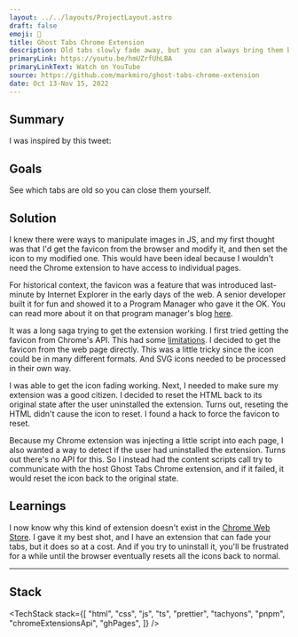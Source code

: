 ```yaml
---
layout: ../../layouts/ProjectLayout.astro
draft: false
emoji: 👻
title: Ghost Tabs Chrome Extension
description: Old tabs slowly fade away, but you can always bring them back.
primaryLink: https://youtu.be/hmUZrfUhLBA
primaryLinkText: Watch on YouTube
source: https://github.com/markmiro/ghost-tabs-chrome-extension
date: Oct 13-Nov 15, 2022
---
```



## Summary

I was inspired by this tweet:

<div class="not-prose">
  <Tweet id="https://twitter.com/beyang/status/1580598928411459586" />
</div>

## Goals

See which tabs are old so you can close them yourself.

## Solution

<YouTube id="https://youtu.be/hmUZrfUhLBA" />

I knew there were ways to manipulate images in JS, and my first thought was that I'd get the favicon from the browser and modify it, and then set the icon to my modified one. This would have been ideal because I wouldn't need the Chrome extension to have access to individual pages.

For historical context, the favicon was a feature that was introduced last-minute by Internet Explorer in the early days of the web. A senior developer built it for fun and showed it to a Program Manager who gave it the OK. You can read more about it on that program manager's blog [here](https://ruthlessray.wordpress.com/2013/09/02/inventing-favicon-ico/).

It was a long saga trying to get the extension working. I first tried getting the favicon from Chrome's API. This had some [limitations](https://stackoverflow.com/questions/10665321/reliably-getting-favicons-in-chrome-extensions-chrome-favicon). I decided to get the favicon from the web page directly. This was a little tricky since the icon could be in many different formats. And SVG icons needed to be processed in their own way.

I was able to get the icon fading working. Next, I needed to make sure my extension was a good citizen. I decided to reset the HTML back to its original state after the user uninstalled the extension. Turns out, reseting the HTML didn't cause the icon to reset. I found a hack to force the favicon to reset.

Because my Chrome extension was injecting a little script into each page, I also wanted a way to detect if the user had uninstalled the extension. Turns out there's no API for this. So I instead had the content scripts call try to communicate with the host Ghost Tabs Chrome extension, and if it failed, it would reset the icon back to the original state.

## Learnings

I now know why this kind of extension doesn't exist in the [Chrome Web Store](https://chrome.google.com/webstore). I gave it my best shot, and I have an extension that can fade your tabs, but it does so at a cost. And if you try to uninstall it, you'll be frustrated for a while until the browser eventually resets all the icons back to normal.

---

## Stack

<TechStack
  stack={[
    "html",
    "css",
    "js",
    "ts",
    "prettier",
    "tachyons",
    "pnpm",
    "chromeExtensionsApi",
    "ghPages",
  ]}
/>
